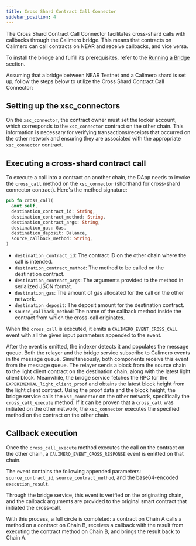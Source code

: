 ```yaml
---
title: Cross Shard Contract Call Connector
sidebar_position: 4
---
```


The Cross Shard Contract Call Connector facilitates cross-shard calls with callbacks through the Calimero bridge. This means that contracts on Calimero can call contracts on NEAR and receive callbacks, and vice versa.

To install the bridge and fulfill its prerequisites, refer to the [Running a Bridge](https://docs.calimero.network/bridge/running_a_bridge) section.

Assuming that a bridge between NEAR Testnet and a Calimero shard is set up, follow the steps below to utilize the Cross Shard Contract Call Connector:

## Setting up the xsc_connectors

On the `xsc_connector`, the contract owner must set the locker account, which corresponds to the `xsc_connector` contract on the other chain. This information is necessary for verifying transactions/receipts that occurred on the other network and ensuring they are associated with the appropriate `xsc_connector` contract.

## Executing a cross-shard contract call

To execute a call into a contract on another chain, the DApp needs to invoke the `cross_call` method on the `xsc_connector` (shorthand for cross-shard connector contract). Here's the method signature:

```rust
pub fn cross_call(
  &mut self,
  destination_contract_id: String,
  destination_contract_method: String,
  destination_contract_args: String,
  destination_gas: Gas,
  destination_deposit: Balance,
  source_callback_method: String,
) 
```

- `destination_contract_id`: The contract ID on the other chain where the call is intended.
- `destination_contract_method`: The method to be called on the destination contract.
- `destination_contract_args`: The arguments provided to the method in serialized JSON format.
- `destination_gas`: The amount of gas allocated for the call on the other network.
- `destination_deposit`: The deposit amount for the destination contract.
- `source_callback_method`: The name of the callback method inside the contract from which the cross-call originates.

When the `cross_call` is executed, it emits a `CALIMERO_EVENT_CROSS_CALL` event with all the given input parameters appended to the event.

After the event is emitted, the indexer detects it and populates the message queue. Both the relayer and the bridge service subscribe to Calimero events in the message queue. Simultaneously, both components receive this event from the message queue. The relayer sends a block from the source chain to the light client contract on the destination chain, along with the latest light client block. Meanwhile, the bridge service fetches the RPC for the `EXPERIMENTAL_light_client_proof` and obtains the latest block height from the light client contract. Using the proof data and the block height, the bridge service calls the `xsc_connector` on the other network, specifically the `cross_call_execute` method. If it can be proven that a `cross_call` was initiated on the other network, the `xsc_connector` executes the specified method on the contract on the other chain.

## Callback execution

Once the `cross_call_execute` method executes the call on the contract on the other chain, a `CALIMERO_EVENT_CROSS_RESPONSE` event is emitted on that chain.

The event contains the following appended parameters: `source_contract_id`, `source_contract_method`, and the base64-encoded `execution_result`.

Through the bridge service, this event is verified on the originating chain, and the callback arguments are provided to the original smart contract that initiated the cross-call.

With this process, a full circle is completed: a contract on Chain A calls a method on a contract on Chain B, receives a callback with the result from executing the contract method on Chain B, and brings the result back to Chain A.
